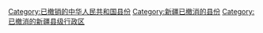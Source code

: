 [[Category:已撤销的中华人民共和国县份|Category:已撤销的中华人民共和国县份]]
[[Category:新疆已撤消的县份|Category:新疆已撤消的县份]]
[[Category:已撤消的新疆县级行政区|Category:已撤消的新疆县级行政区]]